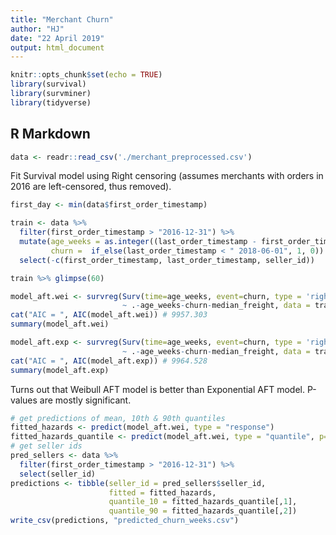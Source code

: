 ```yaml
---
title: "Merchant Churn"
author: "HJ"
date: "22 April 2019"
output: html_document
---
```


```r
knitr::opts_chunk$set(echo = TRUE)
library(survival)
library(survminer)
library(tidyverse)
```

## R Markdown

```r
data <- readr::read_csv('./merchant_preprocessed.csv')
```


Fit Survival model using Right censoring (assumes merchants with orders in 2016 are left-censored, thus removed).

```r
first_day <- min(data$first_order_timestamp)

train <- data %>% 
  filter(first_order_timestamp > "2016-12-31") %>% 
  mutate(age_weeks = as.integer((last_order_timestamp - first_order_timestamp) / 7) + 1,
         churn =  if_else(last_order_timestamp < " 2018-06-01", 1, 0)) %>% 
  select(-c(first_order_timestamp, last_order_timestamp, seller_id))

train %>% glimpse(60)
```

```r
model_aft.wei <- survreg(Surv(time=age_weeks, event=churn, type = 'right') 
                         ~ .-age_weeks-churn-median_freight, data = train, dist = 'weibull')
cat("AIC = ", AIC(model_aft.wei)) # 9957.303
summary(model_aft.wei)
```

```r
model_aft.exp <- survreg(Surv(time=age_weeks, event=churn, type = 'right') 
                         ~ .-age_weeks-churn-median_freight, data = train, dist = 'exponential')
cat("AIC = ", AIC(model_aft.exp)) # 9964.528
summary(model_aft.exp)
```

Turns out that Weibull AFT model is better than Exponential AFT model. P-values are mostly significant.

```r
# get predictions of mean, 10th & 90th quantiles
fitted_hazards <- predict(model_aft.wei, type = "response")
fitted_hazards_quantile <- predict(model_aft.wei, type = "quantile", p=c(0.1, 0.9))
# get seller ids
pred_sellers <- data %>% 
  filter(first_order_timestamp > "2016-12-31") %>% 
  select(seller_id)
predictions <- tibble(seller_id = pred_sellers$seller_id,
                      fitted = fitted_hazards,
                      quantile_10 = fitted_hazards_quantile[,1],
                      quantile_90 = fitted_hazards_quantile[,2])
write_csv(predictions, "predicted_churn_weeks.csv")
```

